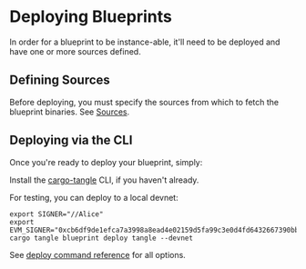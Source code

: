 # Deploying Blueprints

In order for a blueprint to be instance-able, it'll need to be deployed and have one or more sources defined.

## Defining Sources

Before deploying, you must specify the sources from which to fetch the blueprint binaries.
See [Sources](/developers/deployment/sources/introduction).

## Deploying via the CLI

Once you're ready to deploy your blueprint, simply:

Install the [cargo-tangle] CLI, if you haven't already.

For testing, you can deploy to a local devnet:

```shell
export SIGNER="//Alice"
export EVM_SIGNER="0xcb6df9de1efca7a3998a8ead4e02159d5fa99c3e0d4fd6432667390bb4726854"
cargo tangle blueprint deploy tangle --devnet
```

See [deploy command reference](/developers/cli/tangle#deploying-a-blueprint) for all options.

[cargo-tangle]: /developers/cli/installation
